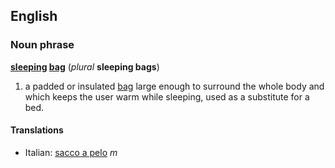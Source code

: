 ==English==
===Noun phrase===
'''[[sleeping]] [[bag]]''' (''plural'' '''sleeping bags''')

#a padded or insulated [[bag]] large enough to surround the whole body and which keeps the user warm while sleeping, used as a substitute for a bed.

====Translations====
*Italian: [[sacco a pelo]] ''m''